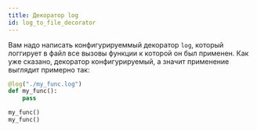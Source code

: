 ```yaml
---
title: Декоратор log
id: log_to_file_decorator
---
```


Вам надо написать конфигурируеммый декоратор `log`, который логгирует в файл все вызовы функции к которой он был применен. Как уже сказано, декоратор конфигурируемый, а значит применение выглядит примерно так:

```python
@log("./my_func.log")
def my_func():
    pass

my_func()
my_func()
```
